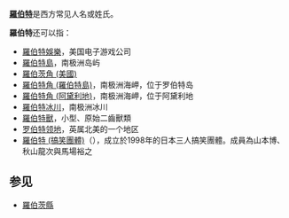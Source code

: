 '''[[羅伯特|羅伯特]]'''是西方常见人名或姓氏。

'''羅伯特'''还可以指：
*[[羅伯特娛樂|羅伯特娛樂]]，美国电子游戏公司
*[[羅伯特島|羅伯特島]]，南极洲岛屿
*[[羅伯茨角_(美國)|羅伯茨角 (美國)]]
*[[羅伯特角_(羅伯特島)|羅伯特角 (羅伯特島)]]，南极洲海岬，位于罗伯特岛
*[[羅伯特角_(阿黛利地)|羅伯特角 (阿黛利地)]]，南极洲海岬，位于阿黛利地
*[[羅伯特冰川|羅伯特冰川]]，南极洲冰川
*[[羅伯特獸|羅伯特獸]]，小型、原始二齒獸類
*[[罗伯特领地|罗伯特领地]]，英属北美的一个地区
*[[羅伯特_(搞笑團體)|羅伯特 (搞笑團體)]]（{{lang|ja|ロバート}}），成立於1998年的日本三人搞笑團體。成員為山本博、秋山龍次與馬場裕之

==参见==
*[[羅伯茨縣|羅伯茨縣]]

{{Disambig|Cat=三字消歧义}}